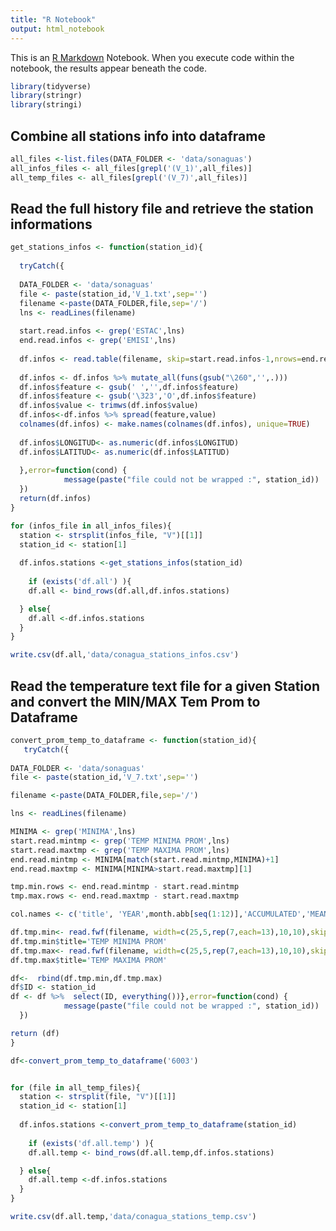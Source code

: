 ```yaml
---
title: "R Notebook"
output: html_notebook
---
```


This is an [R Markdown](http://rmarkdown.rstudio.com) Notebook. When you execute code within the notebook, the results appear beneath the code. 
```r
library(tidyverse)
library(stringr)
library(stringi)
```



## Combine all stations info into dataframe

```r
all_files <-list.files(DATA_FOLDER <- 'data/sonaguas')
all_infos_files <- all_files[grepl('(V_1)',all_files)]
all_temp_files <- all_files[grepl('(V_7)',all_files)]
```

## Read the full history file and retrieve the station informations 

```r
get_stations_infos <- function(station_id){
  
  tryCatch({
  
  DATA_FOLDER <- 'data/sonaguas'
  file <- paste(station_id,'V_1.txt',sep='')
  filename <-paste(DATA_FOLDER,file,sep='/')
  lns <- readLines(filename)
  
  start.read.infos <- grep('ESTAC',lns)
  end.read.infos <- grep('EMISI',lns)
  
  df.infos <- read.table(filename, skip=start.read.infos-1,nrows=end.read.infos- start.read.infos-1, sep=':',col.names = c('feature','value'),encoding="Latin-1") 
  
  df.infos <- df.infos %>% mutate_all(funs(gsub("\260",'',.)))
  df.infos$feature <- gsub(' ','',df.infos$feature)
  df.infos$feature <- gsub('\323','O',df.infos$feature)
  df.infos$value <- trimws(df.infos$value)
  df.infos<-df.infos %>% spread(feature,value)
  colnames(df.infos) <- make.names(colnames(df.infos), unique=TRUE)
  
  df.infos$LONGITUD<- as.numeric(df.infos$LONGITUD)
  df.infos$LATITUD<- as.numeric(df.infos$LATITUD)
  
  },error=function(cond) {
            message(paste("file could not be wrapped :", station_id))
  })
  return(df.infos)
}

```




```r
for (infos_file in all_infos_files){
  station <- strsplit(infos_file, "V")[[1]]
  station_id <- station[1]
  
  df.infos.stations <-get_stations_infos(station_id)
  
    if (exists('df.all') ){
    df.all <- bind_rows(df.all,df.infos.stations)

  } else{
    df.all <-df.infos.stations
  }
}

write.csv(df.all,'data/conagua_stations_infos.csv')


```


## Read the temperature text file for a given Station and convert the MIN/MAX Tem Prom to Dataframe

```r
convert_prom_temp_to_dataframe <- function(station_id){
   tryCatch({
  
DATA_FOLDER <- 'data/sonaguas'
file <- paste(station_id,'V_7.txt',sep='')

filename <-paste(DATA_FOLDER,file,sep='/')

lns <- readLines(filename)

MINIMA <- grep('MINIMA',lns)
start.read.mintmp <- grep('TEMP MINIMA PROM',lns)
start.read.maxtmp <- grep('TEMP MAXIMA PROM',lns)
end.read.mintmp <- MINIMA[match(start.read.mintmp,MINIMA)+1]
end.read.maxtmp <- MINIMA[MINIMA>start.read.maxtmp][1]

tmp.min.rows <- end.read.mintmp - start.read.mintmp
tmp.max.rows <- end.read.maxtmp - start.read.maxtmp

col.names <- c('title', 'YEAR',month.abb[seq(1:12)],'ACCUMULATED','MEAN', 'MONTHS')

df.tmp.min<- read.fwf(filename, width=c(25,5,rep(7,each=13),10,10),skip=start.read.mintmp,col.names=col.names,n=tmp.min.rows)
df.tmp.min$title='TEMP MINIMA PROM'
df.tmp.max<- read.fwf(filename, width=c(25,5,rep(7,each=13),10,10),skip=start.read.maxtmp,col.names=col.names,n=tmp.max.rows)
df.tmp.max$title='TEMP MAXIMA PROM'

df<-  rbind(df.tmp.min,df.tmp.max)
df$ID <- station_id
df <- df %>%  select(ID, everything())},error=function(cond) {
            message(paste("file could not be wrapped :", station_id))
  })

return (df)
}

df<-convert_prom_temp_to_dataframe('6003')


for (file in all_temp_files){
  station <- strsplit(file, "V")[[1]]
  station_id <- station[1]
  
  df.infos.stations <-convert_prom_temp_to_dataframe(station_id)
  
    if (exists('df.all.temp') ){
    df.all.temp <- bind_rows(df.all.temp,df.infos.stations)

  } else{
    df.all.temp <-df.infos.stations
  }
}

write.csv(df.all.temp,'data/conagua_stations_temp.csv')
```





